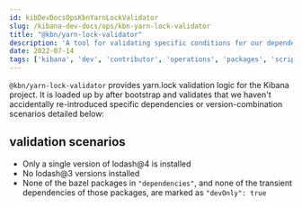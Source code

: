 ```yaml
---
id: kibDevDocsOpsKbnYarnLockValidator
slug: /kibana-dev-docs/ops/kbn-yarn-lock-validator
title: "@kbn/yarn-lock-validator"
description: 'A tool for validating specific conditions for our dependency chain'
date: 2022-07-14
tags: ['kibana', 'dev', 'contributor', 'operations', 'packages', 'scripts', 'yarn']
---
```


`@kbn/yarn-lock-validator` provides yarn.lock validation logic for the Kibana project. It is loaded up by <DocLink id="kibDevDocsOpsKbnPm" /> after bootstrap and validates that we haven't accidentally re-introduced specific dependencies or version-combination scenarios detailed below:

## validation scenarios

 - Only a single version of lodash@4 is installed
 - No lodash@3 versions installed
 - None of the bazel packages in `"dependencies"`, and none of the transient dependencies of those packages, are marked as `"devOnly": true`

